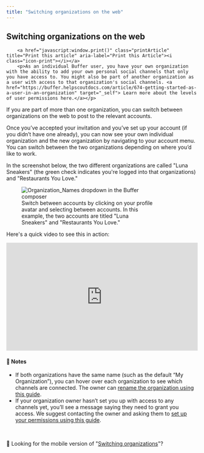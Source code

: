 ```yaml
---
title: "Switching organizations on the web"
---
```

<article id="fullArticle">
        <h1 class="title">Switching organizations on the web</h1>
    
        <a href="javascript:window.print()" class="printArticle" title="Print this article" aria-label="Print this Article"><i class="icon-print"></i></a>
        <p>As an individual Buffer user, you have your own organization with the ability to add your own personal social channels that only you have access to. You might also be part of another organization as a user with access to that organization's social channels. <a href="https://buffer.helpscoutdocs.com/article/674-getting-started-as-a-user-in-an-organization" target="_self"> Learn more about the levels of user permissions here.</a></p>
<p>If you are part of more than one organization, you can switch between organizations on the web to post to the relevant accounts.</p>
<p>Once you’ve accepted your invitation and you’ve set up your account (if you didn’t have one already), you can now see your own individual organization and the new organization by navigating to your account menu. You can switch between the two organizations depending on where you’d like to work.</p>
<p>In the screenshot below, the two different organizations are called "Luna Sneakers" (the green check indicates you're logged into that organizations) and "Restaurants You Love."</p>
<figure style="width: 347.986px; max-width: 100%; " class=""><img alt="Organization_Names dropdown in the Buffer composer" src="//d33v4339jhl8k0.cloudfront.net/docs/assets/64cb6cf86d4a3e191f237e66/images/65149919f8eafb48f4e81327/img-1703224-1695848728-1002742817.png">
 <figcaption>
  Switch between accounts by clicking on your profile avatar and selecting between accounts. In this example, the two accounts are titled "Luna Sneakers" and "Restaurants You Love."
 </figcaption>
</figure>
<p>Here's a quick video to see this in action:</p>
<div class="video video-youtube video-responsive" style="aspect-ratio:16 / 9;">
 <iframe src="https://www.youtube.com/embed/oVuGkpm05UE" width="100%" height="100%" title="YouTube video player" frameborder="0" allow="accelerometer; autoplay; clipboard-write; encrypted-media; gyroscope; picture-in-picture; web-share" allowfullscreen=""></iframe>
</div>
<div class="callout-blue">
 <h4 id="01F65JGXB2D8EER7ECMW9Z9KGH">📝 Notes</h4>
 <ul>
  <li>If both organizations have the same name (such as the default “My Organization”), you can hover over each organization to see which channels are connected. The owner can&nbsp;<a href="https://buffer.helpscoutdocs.com/article/669-renaming-your-buffer-organization" target="_self">rename the organization using this guide</a>.</li>
  <li>If your organization owner hasn’t set you up with access to any channels yet, you’ll see a message saying they need to grant you access. We suggest contacting the owner and asking them to&nbsp;<a href="https://buffer.helpscoutdocs.com/article/670-adding-users-and-setting-up-permissions-in-your-organization" target="_self">set up your permissions using this guide</a>.</li>
 </ul>
</div><br>
<div class="callout-blue">
 <p>📝 Looking for the mobile version of "<a href="https://support.buffer.com//support.buffer.com/article/626-switching-organizations-on-the-buffer-mobile-app" target="_self">Switching organizations</a>"?</p>
</div>
    </article>
